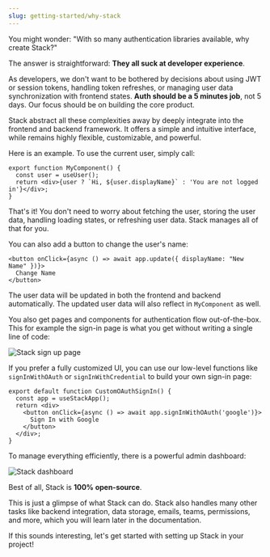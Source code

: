 ```yaml
---
slug: getting-started/why-stack
---
```


You might wonder: "With so many authentication libraries available, why create Stack?"

The answer is straightforward: **They all suck at developer experience**.

As developers, we don't want to be bothered by decisions about using JWT or session tokens, handling token refreshes, or managing user data synchronization with frontend states. **Auth should be a 5 minutes job**, not 5 days. Our focus should be on building the core product.

Stack abstract all these complexities away by deeply integrate into the frontend and backend framework. It offers a simple and intuitive interface, while remains highly flexible, customizable, and powerful.

Here is an example. To use the current user, simply call:
  
```tsx
export function MyComponent() {
  const user = useUser();
  return <div>{user ? `Hi, ${user.displayName}` : 'You are not logged in'}</div>;
}
```

That's it! You don't need to worry about fetching the user, storing the user data, handling loading states, or refreshing user data. Stack manages all of that for you.

You can also add a button to change the user's name:

```tsx
<button onClick={async () => await app.update({ displayName: "New Name" })}>
  Change Name
</button>
```
The user data will be updated in both the frontend and backend automatically. The updated user data will also reflect in `MyComponent` as well.

You also get pages and components for authentication flow out-of-the-box. This for example the sign-in page is what you get without writing a single line of code:

![Stack sign up page](../imgs/signup-page.png)

If you prefer a fully customized UI, you can use our low-level functions like `signInWithOAuth` or `signInWithCredential` to build your own sign-in page:

```tsx
export default function CustomOAuthSignIn() {
  const app = useStackApp();
  return <div>
    <button onClick={async () => await app.signInWithOAuth('google')}>
      Sign In with Google
    </button>
  </div>;
}
```

To manage everything efficiently, there is a powerful admin dashboard:

![Stack dashboard](../imgs/dashboard.png)

Best of all, Stack is **100% open-source**.

This is just a glimpse of what Stack can do. Stack also handles many other tasks like backend integration, data storage, emails, teams, permissions, and more, which you will learn later in the documentation.

If this sounds interesting, let's get started with setting up Stack in your project!
